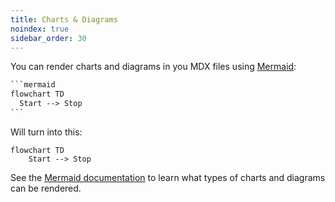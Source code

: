 ```yaml
---
title: Charts & Diagrams
noindex: true
sidebar_order: 30
---
```


You can render charts and diagrams in you MDX files using [Mermaid](https://mermaid.js.org):

````txt {tabTitle:Example}
```mermaid
flowchart TD
  Start --> Stop
```
````

Will turn into this:

```mermaid
flowchart TD
    Start --> Stop
```

See the [Mermaid documentation](https://mermaid.js.org/intro/) to learn what types of charts and diagrams can be rendered.
